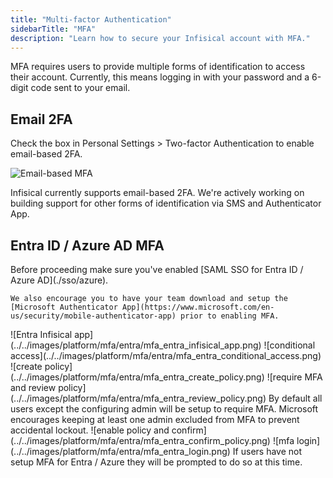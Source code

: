 ```yaml
---
title: "Multi-factor Authentication"
sidebarTitle: "MFA"
description: "Learn how to secure your Infisical account with MFA."
---
```


MFA requires users to provide multiple forms of identification to access their account. Currently, this means logging in with your password and a 6-digit code sent to your email.

## Email 2FA

Check the box in Personal Settings > Two-factor Authentication to enable email-based 2FA.

![Email-based MFA](../../images/mfa-email.png)

<Note>
  Infisical currently supports email-based 2FA. We're actively working on
  building support for other forms of identification via SMS and Authenticator
  App.
</Note>

## Entra ID / Azure AD MFA

<Note>
    Before proceeding make sure you've enabled [SAML SSO for Entra ID / Azure AD](./sso/azure).

    We also encourage you to have your team download and setup the
    [Microsoft Authenticator App](https://www.microsoft.com/en-us/security/mobile-authenticator-app) prior to enabling MFA.
</Note>

<Steps>
    <Step title="Open your Infisical Application in the Microsoft Entra Admin Center">
        ![Entra Infisical app](../../images/platform/mfa/entra/mfa_entra_infisical_app.png)
    </Step>
    <Step title="Tap on Conditional Access under the Security Tab">
        ![conditional access](../../images/platform/mfa/entra/mfa_entra_conditional_access.png)
    </Step>
    <Step title="Tap on Create New Policy from Templates">
        ![create policy](../../images/platform/mfa/entra/mfa_entra_create_policy.png)
    </Step>
    <Step title="Select Require MFA for All Users and Tap on Review + Create">
        ![require MFA and review policy](../../images/platform/mfa/entra/mfa_entra_review_policy.png)
        <Note>
            By default all users except the configuring admin will be setup to require MFA.
            Microsoft encourages keeping at least one admin excluded from MFA to prevent accidental lockout.
        </Note>
    </Step>
    <Step title="Set Policy State to Enabled and Tap on Create">
        ![enable policy and confirm](../../images/platform/mfa/entra/mfa_entra_confirm_policy.png)
    </Step>
    <Step title="MFA is now Required When Accessing Infisical">
        ![mfa login](../../images/platform/mfa/entra/mfa_entra_login.png)
        <Note>
            If users have not setup MFA for Entra / Azure they will be prompted to do so at this time.
        </Note>
    </Step>
</Steps>
